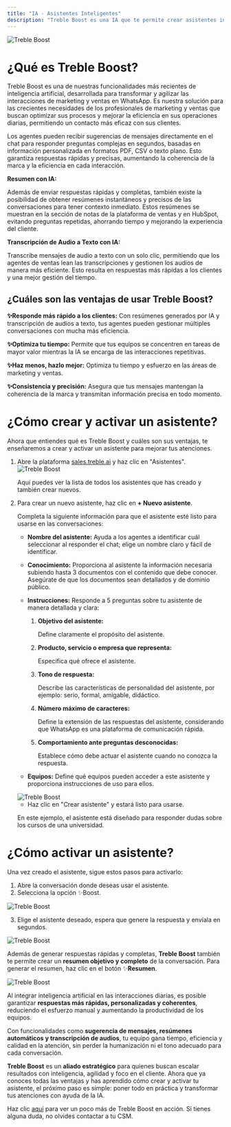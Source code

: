 ```yaml
---
title: "IA - Asistentes Inteligentes"
description: "Treble Boost es una IA que te permite crear asistentes inteligentes para tus conversaciones de ventas. Al crear un asistente inteligente, puedes definir el comportamiento de la IA, como el tipo de conversación, el idioma, el tono, etc. Esto le permite a tus agentes responder a las conversaciones de tus clientes de manera más eficiente."
---
```


<img src="/images/agent-ai-1.png" alt="Treble Boost" />

# ¿Qué es Treble Boost?

Treble Boost es una de nuestras funcionalidades más recientes de inteligencia artificial, desarrollada para transformar y agilizar las interacciones de marketing y ventas en WhatsApp. Es nuestra solución para las crecientes necesidades de los profesionales de marketing y ventas que buscan optimizar sus procesos y mejorar la eficiencia en sus operaciones diarias, permitiendo un contacto más eficaz con sus clientes.

Los agentes pueden recibir sugerencias de mensajes directamente en el chat para responder preguntas complejas en segundos, basadas en información personalizada en formatos PDF, CSV o texto plano. Esto garantiza respuestas rápidas y precisas, aumentando la coherencia de la marca y la eficiencia en cada interacción.

**Resumen con IA:**

Además de enviar respuestas rápidas y completas, también existe la posibilidad de obtener resúmenes instantáneos y precisos de las conversaciones para tener contexto inmediato. Estos resúmenes se muestran en la sección de notas de la plataforma de ventas y en HubSpot, evitando preguntas repetidas, ahorrando tiempo y mejorando la experiencia del cliente.

**Transcripción de Audio a Texto con IA:**

Transcribe mensajes de audio a texto con un solo clic, permitiendo que los agentes de ventas lean las transcripciones y gestionen los audios de manera más eficiente. Esto resulta en respuestas más rápidas a los clientes y una mejor gestión del tiempo.

## ¿Cuáles son las ventajas de usar Treble Boost?

**✨Responde más rápido a los clientes:** Con resúmenes generados por IA y transcripción de audios a texto, tus agentes pueden gestionar múltiples conversaciones con mucha más eficiencia.

**✨Optimiza tu tiempo:** Permite que tus equipos se concentren en tareas de mayor valor mientras la IA se encarga de las interacciones repetitivas.

**✨Haz menos, hazlo mejor:** Optimiza tu tiempo y esfuerzo en las áreas de marketing y ventas.

**✨Consistencia y precisión:** Asegura que tus mensajes mantengan la coherencia de la marca y transmitan información precisa en todo momento.

# ¿Cómo crear y activar un asistente?

Ahora que entiendes qué es Treble Boost y cuáles son sus ventajas, te enseñaremos a crear y activar un asistente para mejorar tus atenciones.

1. Abre la plataforma [sales.treble.ai](http://sales.treble.ai/) y haz clic en "Asistentes".
    <img src="/images/agent-ai-2.png" alt="Treble Boost" />

    Aquí puedes ver la lista de todos los asistentes que has creado y también crear nuevos.

2. Para crear un nuevo asistente, haz clic en **+ Nuevo asistente**.
    
    Completa la siguiente información para que el asistente esté listo para usarse en las conversaciones:
    
    - **Nombre del asistente:** Ayuda a los agentes a identificar cuál seleccionar al responder el chat; elige un nombre claro y fácil de identificar.
    - **Conocimiento:** Proporciona al asistente la información necesaria subiendo hasta 3 documentos con el contenido que debe conocer. Asegúrate de que los documentos sean detallados y de dominio público.
    - **Instrucciones:** Responde a 5 preguntas sobre tu asistente de manera detallada y clara:
        1. **Objetivo del asistente:**
            
            Define claramente el propósito del asistente.
            
        2. **Producto, servicio o empresa que representa:**
            
            Especifica qué ofrece el asistente.
            
        3. **Tono de respuesta:**
            
            Describe las características de personalidad del asistente, por ejemplo: serio, formal, amigable, didáctico.
            
        4. **Número máximo de caracteres:**
            
            Define la extensión de las respuestas del asistente, considerando que WhatsApp es una plataforma de comunicación rápida.
            
        5. **Comportamiento ante preguntas desconocidas:**
            
            Establece cómo debe actuar el asistente cuando no conozca la respuesta.
            
    - **Equipos:** Define qué equipos pueden acceder a este asistente y proporciona instrucciones de uso para ellos.

    <img src="/images/agent-ai-3.png" alt="Treble Boost" />

    - Haz clic en "Crear asistente" y estará listo para usarse.

    En este ejemplo, el asistente está diseñado para responder dudas sobre los cursos de una universidad.

# ¿Cómo activar un asistente?

Una vez creado el asistente, sigue estos pasos para activarlo:

1. Abre la conversación donde deseas usar el asistente.
2. Selecciona la opción ✨Boost.

<img src="/images/agent-ai-4.png" alt="Treble Boost" />

3. Elige el asistente deseado, espera que genere la respuesta y envíala en segundos.

<img src="/images/agent-ai-5.gif" alt="Treble Boost" />

Además de generar respuestas rápidas y completas, **Treble Boost** también te permite crear un **resumen objetivo y completo** de la conversación. Para generar el resumen, haz clic en el botón ✨**Resumen**.

<img src="/images/agent-ai-6.gif" alt="Treble Boost" />

Al integrar inteligencia artificial en las interacciones diarias, es posible garantizar **respuestas más rápidas, personalizadas y coherentes**, reduciendo el esfuerzo manual y aumentando la productividad de los equipos.

Con funcionalidades como **sugerencia de mensajes, resúmenes automáticos y transcripción de audios**, tu equipo gana tiempo, eficiencia y calidad en la atención, sin perder la humanización ni el tono adecuado para cada conversación.

**Treble Boost** es un **aliado estratégico** para quienes buscan escalar resultados con inteligencia, agilidad y foco en el cliente. Ahora que ya conoces todas las ventajas y has aprendido cómo crear y activar tu asistente, el próximo paso es simple: poner todo en práctica y transformar tus atenciones con ayuda de la IA.

Haz clic [aquí](https://trebleai.navattic.com/treble-boost) para ver un poco más de Treble Boost en acción. Si tienes alguna duda, no olvides contactar a tu CSM.